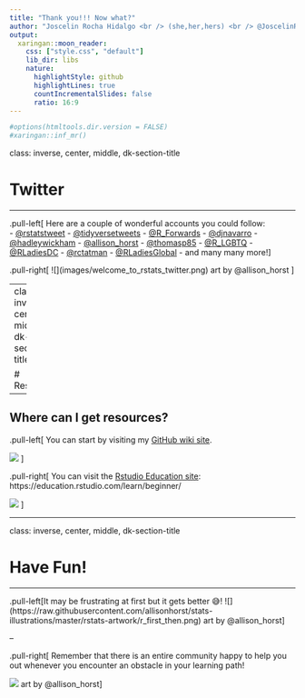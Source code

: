 ```yaml
---
title: "Thank you!!! Now what?"
author: "Joscelin Rocha Hidalgo <br /> (she,her,hers) <br /> @JoscelinRocha"
output:
  xaringan::moon_reader:
    css: ["style.css", "default"]
    lib_dir: libs
    nature:
      highlightStyle: github
      highlightLines: true
      countIncrementalSlides: false
      ratio: 16:9
---
```

```r
#options(htmltools.dir.version = FALSE)
#xaringan::inf_mr()
```

class: inverse, center, middle, dk-section-title

# Twitter

---

.pull-left[
Here are a couple of wonderful accounts you could follow:   
- [@rstatstweet](https://twitter.com/rstatstweet?lang=en)
- [@tidyversetweets](https://twitter.com/tidyversetweets)
- [@R_Forwards](https://twitter.com/R_Forwards)
- [@djnavarro](https://twitter.com/djnavarro)
- [@hadleywickham](https://twitter.com/hadleywickham)
- [@allison_horst](https://twitter.com/allison_horst)
- [@thomasp85](https://twitter.com/thomasp85)
- [@R_LGBTQ](https://twitter.com/R_LGBTQ)
- [@RLadiesDC](https://twitter.com/RLadiesDC)
- [@rctatman](https://twitter.com/rctatman)
- [@RLadiesGlobal](https://twitter.com/RLadiesGlobal)
- and many many more!
]


.pull-right[
![](images/welcome_to_rstats_twitter.png)
  art by @allison_horst
]

---
class: inverse, center, middle, dk-section-title

# Resources

---

## Where can I get resources?


.pull-left[
You can start by visiting my [GitHub wiki site](https://github.com/Joscelinrocha/Learning-R-resources/wiki).

![](images/my_wiki.gif)
]

.pull-right[
You can visit the [Rstudio Education site](https://education.rstudio.com/learn/beginner/): https://education.rstudio.com/learn/beginner/ 

![](images/rstudio_edu.png)
]




---

class: inverse, center, middle, dk-section-title

# Have Fun!

---

.pull-left[It may be frustrating at first but it gets better 😅!
![](https://raw.githubusercontent.com/allisonhorst/stats-illustrations/master/rstats-artwork/r_first_then.png)
art by @allison_horst]

--

.pull-right[
Remember that there is an entire community happy to help you out whenever you encounter an obstacle in your learning path! 
          
          
![](https://raw.githubusercontent.com/allisonhorst/stats-illustrations/master/rstats-artwork/code_hero_rstats.png)
art by @allison_horst]




